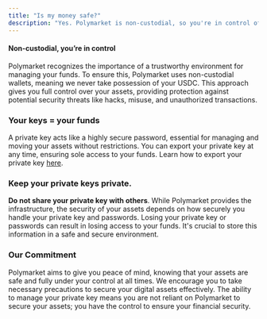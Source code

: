 ```yaml
---
title: "Is my money safe?"
description: "Yes. Polymarket is non-custodial, so you're in control of your funds."
---
```


#### Non-custodial, you’re in control
Polymarket recognizes the importance of a trustworthy environment for managing your funds. To ensure this, Polymarket uses non-custodial wallets, meaning we never take possession of your USDC. This approach gives you full control over your assets, providing protection against potential security threats like hacks, misuse, and unauthorized transactions.

### Your keys = your funds
A private key acts like a highly secure password, essential for managing and moving your assets without restrictions. You can export your private key at any time, ensuring sole access to your funds. Learn how to export your private key [here]().

### Keep your private keys private.
**Do not share your private key with others**. While Polymarket provides the infrastructure, the security of your assets depends on how securely you handle your private key and passwords. Losing your private key or passwords can result in losing access to your funds. It's crucial to store this information in a safe and secure environment.

### Our Commitment
Polymarket aims to give you peace of mind, knowing that your assets are safe and fully under your control at all times. We encourage you to take necessary precautions to secure your digital assets effectively. The ability to manage your private key means you are not reliant on Polymarket to secure your assets; you have the control to ensure your financial security.
